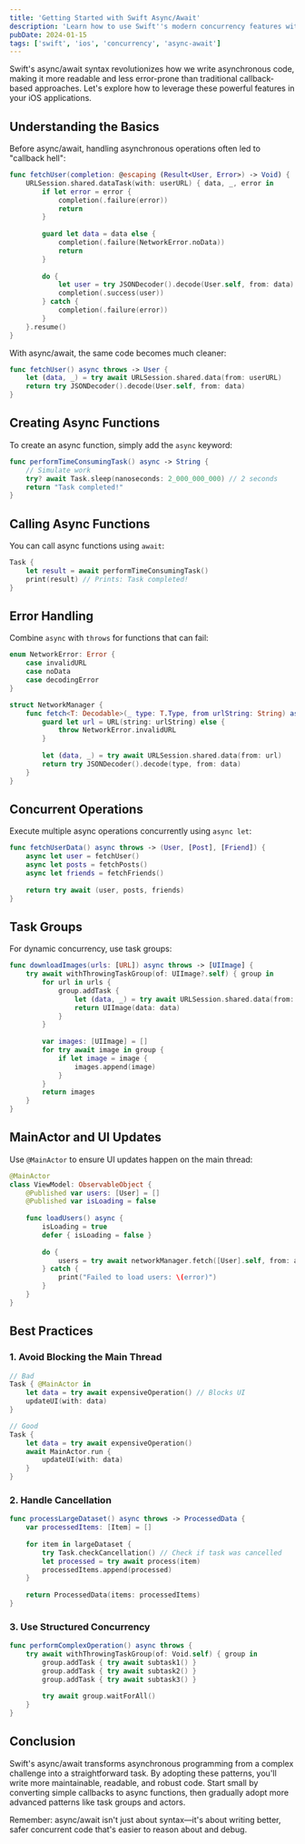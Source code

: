 ```yaml
---
title: 'Getting Started with Swift Async/Await'
description: 'Learn how to use Swift''s modern concurrency features with async/await to write cleaner asynchronous code'
pubDate: 2024-01-15
tags: ['swift', 'ios', 'concurrency', 'async-await']
---
```


Swift's async/await syntax revolutionizes how we write asynchronous code, making it more readable and less error-prone than traditional callback-based approaches. Let's explore how to leverage these powerful features in your iOS applications.

## Understanding the Basics

Before async/await, handling asynchronous operations often led to "callback hell":

```swift
func fetchUser(completion: @escaping (Result<User, Error>) -> Void) {
    URLSession.shared.dataTask(with: userURL) { data, _, error in
        if let error = error {
            completion(.failure(error))
            return
        }
        
        guard let data = data else {
            completion(.failure(NetworkError.noData))
            return
        }
        
        do {
            let user = try JSONDecoder().decode(User.self, from: data)
            completion(.success(user))
        } catch {
            completion(.failure(error))
        }
    }.resume()
}
```

With async/await, the same code becomes much cleaner:

```swift:UserService.swift {1-3,5}
func fetchUser() async throws -> User {
    let (data, _) = try await URLSession.shared.data(from: userURL)
    return try JSONDecoder().decode(User.self, from: data)
}
```

## Creating Async Functions

To create an async function, simply add the `async` keyword:

```swift
func performTimeConsumingTask() async -> String {
    // Simulate work
    try? await Task.sleep(nanoseconds: 2_000_000_000) // 2 seconds
    return "Task completed!"
}
```

## Calling Async Functions

You can call async functions using `await`:

```swift
Task {
    let result = await performTimeConsumingTask()
    print(result) // Prints: Task completed!
}
```

## Error Handling

Combine `async` with `throws` for functions that can fail:

```swift:NetworkManager.swift {8-15}
enum NetworkError: Error {
    case invalidURL
    case noData
    case decodingError
}

struct NetworkManager {
    func fetch<T: Decodable>(_ type: T.Type, from urlString: String) async throws -> T {
        guard let url = URL(string: urlString) else {
            throw NetworkError.invalidURL
        }
        
        let (data, _) = try await URLSession.shared.data(from: url)
        return try JSONDecoder().decode(type, from: data)
    }
}
```

## Concurrent Operations

Execute multiple async operations concurrently using `async let`:

```swift
func fetchUserData() async throws -> (User, [Post], [Friend]) {
    async let user = fetchUser()
    async let posts = fetchPosts()
    async let friends = fetchFriends()
    
    return try await (user, posts, friends)
}
```

## Task Groups

For dynamic concurrency, use task groups:

```swift:ImageDownloader.swift
func downloadImages(urls: [URL]) async throws -> [UIImage] {
    try await withThrowingTaskGroup(of: UIImage?.self) { group in
        for url in urls {
            group.addTask {
                let (data, _) = try await URLSession.shared.data(from: url)
                return UIImage(data: data)
            }
        }
        
        var images: [UIImage] = []
        for try await image in group {
            if let image = image {
                images.append(image)
            }
        }
        return images
    }
}
```

## MainActor and UI Updates

Use `@MainActor` to ensure UI updates happen on the main thread:

```swift
@MainActor
class ViewModel: ObservableObject {
    @Published var users: [User] = []
    @Published var isLoading = false
    
    func loadUsers() async {
        isLoading = true
        defer { isLoading = false }
        
        do {
            users = try await networkManager.fetch([User].self, from: apiURL)
        } catch {
            print("Failed to load users: \(error)")
        }
    }
}
```

## Best Practices

### 1. Avoid Blocking the Main Thread

```swift
// Bad
Task { @MainActor in
    let data = try await expensiveOperation() // Blocks UI
    updateUI(with: data)
}

// Good
Task {
    let data = try await expensiveOperation()
    await MainActor.run {
        updateUI(with: data)
    }
}
```

### 2. Handle Cancellation

```swift
func processLargeDataset() async throws -> ProcessedData {
    var processedItems: [Item] = []
    
    for item in largeDataset {
        try Task.checkCancellation() // Check if task was cancelled
        let processed = try await process(item)
        processedItems.append(processed)
    }
    
    return ProcessedData(items: processedItems)
}
```

### 3. Use Structured Concurrency

```swift
func performComplexOperation() async throws {
    try await withThrowingTaskGroup(of: Void.self) { group in
        group.addTask { try await subtask1() }
        group.addTask { try await subtask2() }
        group.addTask { try await subtask3() }
        
        try await group.waitForAll()
    }
}
```

## Conclusion

Swift's async/await transforms asynchronous programming from a complex challenge into a straightforward task. By adopting these patterns, you'll write more maintainable, readable, and robust code. Start small by converting simple callbacks to async functions, then gradually adopt more advanced patterns like task groups and actors.

Remember: async/await isn't just about syntax—it's about writing better, safer concurrent code that's easier to reason about and debug.